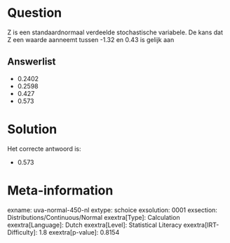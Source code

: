 Question
========

Z is een standaardnormaal verdeelde stochastische variabele. De kans dat
Z een waarde aanneemt tussen -1.32 en 0.43 is gelijk aan

Answerlist
----------

* 0.2402
* 0.2598
* 0.427
* 0.573

Solution
========

Het correcte antwoord is: 

* 0.573

Meta-information
================
exname: uva-normal-450-nl
extype: schoice
exsolution: 0001
exsection: Distributions/Continuous/Normal
exextra[Type]: Calculation
exextra[Language]: Dutch
exextra[Level]: Statistical Literacy
exextra[IRT-Difficulty]: 1.8
exextra[p-value]: 0.8154
